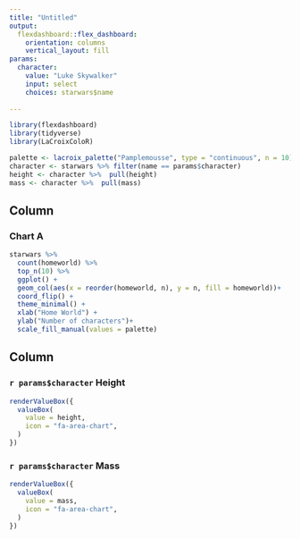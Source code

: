```yaml
---
title: "Untitled"
output: 
  flexdashboard::flex_dashboard:
    orientation: columns
    vertical_layout: fill
params:
  character:
    value: "Luke Skywalker"
    input: select
    choices: starwars$name
  
---
```


```r
library(flexdashboard)
library(tidyverse)
library(LaCroixColoR)

palette <- lacroix_palette("Pamplemousse", type = "continuous", n = 10)
character <- starwars %>% filter(name == params$character)
height <- character %>%  pull(height)
mass <- character %>%  pull(mass)

```

Column {data-width=650}
-----------------------------------------------------------------------

### Chart A

```r
starwars %>% 
  count(homeworld) %>%
  top_n(10) %>% 
  ggplot() +
  geom_col(aes(x = reorder(homeworld, n), y = n, fill = homeworld))+
  coord_flip() +
  theme_minimal() +
  xlab("Home World") +
  ylab("Number of characters")+
  scale_fill_manual(values = palette)
```

Column {data-width=350}
-----------------------------------------------------------------------

### `r params$character` Height {.value-box}

```r
renderValueBox({
  valueBox(
    value = height,
    icon = "fa-area-chart",
  )
})
```

### `r params$character` Mass {.value-box}

```r
renderValueBox({
  valueBox(
    value = mass,
    icon = "fa-area-chart",
  )
})
```

